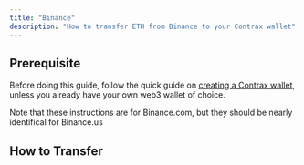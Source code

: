 ```yaml
---
title: "Binance"
description: "How to transfer ETH from Binance to your Contrax wallet"
---
```


## Prerequisite

Before doing this guide, follow the quick guide on [creating a Contrax wallet](../contrax-dapp/buy), unless you already have your own web3 wallet of choice.

Note that these instructions are for Binance.com, but they should be nearly identifical for Binance.us

## How to Transfer
